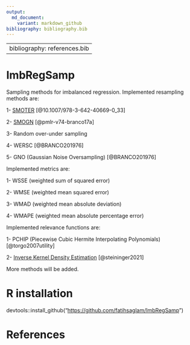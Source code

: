 ```yaml
---
output:
  md_document:
    variant: markdown_github
bibliography: bibliography.bib
---
```


---
bibliography: references.bib
---

# ImbRegSamp

Sampling methods for imbalanced regression. Implemented resampling methods are:

1- [SMOTER](https://link.springer.com/chapter/10.1007/978-3-642-40669-0_33) [@10.1007/978-3-642-40669-0_33]

2- [SMOGN](https://proceedings.mlr.press/v74/branco17a) [@pmlr-v74-branco17a]

3- Random over-under sampling

4- WERSC [@BRANCO201976]

5- GNO (Gaussian Noise Oversampling) [@BRANCO201976]

Implemented metrics are:

1- WSSE (weighted sum of squared error)

2- WMSE (weighted mean squared error)

3- WMAD (weighted mean absolute deviation)

4- WMAPE (weighted mean absolute percentage error)

Implemented relevance functions are:

1- PCHIP (Piecewise Cubic Hermite Interpolating Polynomials) [@torgo2007utility]

2- [Inverse Kernel Density Estimation](https://link.springer.com/article/10.1007/s10994-021-06023-5) [@steininger2021]

More methods will be added.

# R installation

devtools::install_github("<https://github.com/fatihsaglam/ImbRegSamp>")

# References
